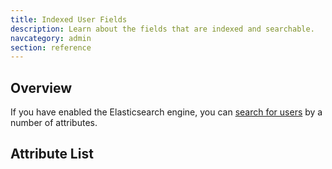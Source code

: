 ```yaml
---
title: Indexed User Fields
description: Learn about the fields that are indexed and searchable.
navcategory: admin
section: reference
---
```



## Overview

If you have enabled the Elasticsearch engine, you can [search for users](/docs/lifecycle/manage-users/search/user-search-with-elasticsearch) by a number of attributes. 

## Attribute List

<IndexedUserFieldsList />
